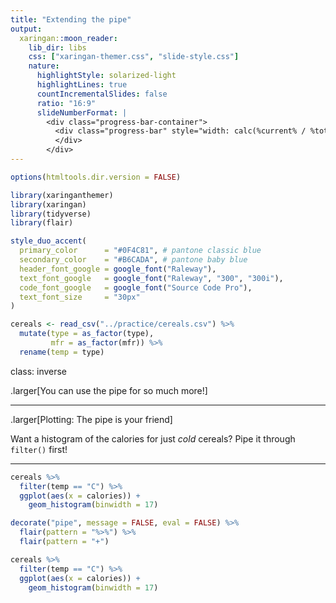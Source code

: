 ```yaml
---
title: "Extending the pipe"
output:
  xaringan::moon_reader:
    lib_dir: libs
    css: ["xaringan-themer.css", "slide-style.css"]
    nature:
      highlightStyle: solarized-light
      highlightLines: true
      countIncrementalSlides: false
      ratio: "16:9"
      slideNumberFormat: |
        <div class="progress-bar-container">
          <div class="progress-bar" style="width: calc(%current% / %total% * 100%);">
          </div>
        </div>
---
```


```r
options(htmltools.dir.version = FALSE)
```

```r
library(xaringanthemer)
library(xaringan)
library(tidyverse)
library(flair)

style_duo_accent(
  primary_color      = "#0F4C81", # pantone classic blue
  secondary_color    = "#B6CADA", # pantone baby blue
  header_font_google = google_font("Raleway"),
  text_font_google   = google_font("Raleway", "300", "300i"),
  code_font_google   = google_font("Source Code Pro"),
  text_font_size     = "30px"
)
```

```r
cereals <- read_csv("../practice/cereals.csv") %>% 
  mutate(type = as_factor(type), 
         mfr = as_factor(mfr)) %>% 
  rename(temp = type)
```

class: inverse

.larger[You can use the pipe for so much more!]

---

.larger[Plotting: The pipe is your friend]

Want a histogram of the calories for just *cold* cereals?  Pipe it through 
`filter()` first!

---

```r
cereals %>%
  filter(temp == "C") %>%
  ggplot(aes(x = calories)) +
    geom_histogram(binwidth = 17)
```

```r
decorate("pipe", message = FALSE, eval = FALSE) %>% 
  flair(pattern = "%>%") %>% 
  flair(pattern = "+")
```

```r
cereals %>%
  filter(temp == "C") %>%
  ggplot(aes(x = calories)) +
    geom_histogram(binwidth = 17)
```

